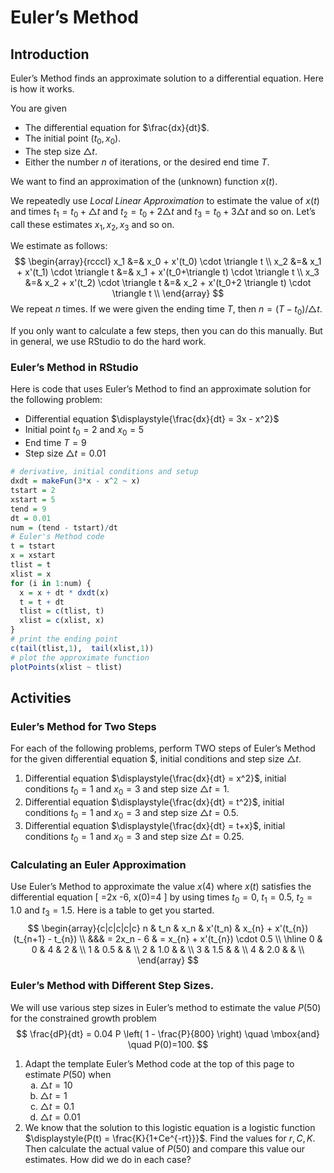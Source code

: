 # Euler's  Method

## Introduction

Euler's Method finds an approximate solution to a differential equation. Here is how it works.

You are given

* The differential equation for  $\frac{dx}{dt}$.
* The initial point $(t_0,x_0)$.
* The step size $\triangle t$.
* Either the number $n$ of iterations,  or the  desired end time $T$.

We want to find an approximation of the (unknown) function $x(t)$.

We repeatedly use *Local Linear Approximation* to estimate the value of $x(t)$  and times $t_1=t_0+\triangle t$ and $t_2=t_0+2\triangle t$ and $t_3=t_0+3\triangle t$ and so on. Let's call these estimates $x_1, x_2, x_3$ and so on.


We estimate as follows:
$$
\begin{array}{rcccl}
x_1 &=& x_0 + x'(t_0) \cdot \triangle t \\
x_2 &=& x_1 + x'(t_1) \cdot \triangle t &=&  x_1 + x'(t_0+\triangle t) \cdot \triangle t \\
x_3 &=& x_2 + x'(t_2) \cdot \triangle t &=&  x_2 + x'(t_0+2 \triangle t) \cdot \triangle t \\
\end{array}
$$
We repeat $n$ times. If we were given the ending time $T$, then $n= (T-t_0)/\triangle t$.  


If you only want to calculate a few steps, then you can do this manually. But in general, we use RStudio to do the hard work. 

### Euler's Method in RStudio

Here is  code that uses Euler's Method to find an approximate solution for the following  problem:

* Differential equation  $\displaystyle{\frac{dx}{dt} = 3x  -  x^2}$
* Initial point $t_0=2$ and $x_0= 5$
* End time $T=9$
* Step size $\triangle t = 0.01$

```r
# derivative, initial conditions and setup
dxdt = makeFun(3*x - x^2 ~ x)
tstart = 2
xstart = 5
tend = 9
dt = 0.01
num = (tend - tstart)/dt
# Euler's Method code
t = tstart
x = xstart
tlist = t
xlist = x
for (i in 1:num) {
  x = x + dt * dxdt(x)
  t = t + dt
  tlist = c(tlist, t)
  xlist = c(xlist, x)
}
# print the ending point
c(tail(tlist,1),  tail(xlist,1))
# plot the approximate function
plotPoints(xlist ~ tlist)
```

##  Activities

### Euler's Method for Two Steps

For each of the following problems, perform TWO steps of Euler's  Method for the given differential equation $\frac{dx}{dt}, initial conditions and  step size $\triangle t$.

1. Differential equation $\displaystyle{\frac{dx}{dt} = x^2}$, initial conditions  $t_0=1$ and $x_0= 3$ and step size $\triangle t=1$.
2. Differential equation $\displaystyle{\frac{dx}{dt} = t^2}$, initial conditions  $t_0=1$ and $x_0= 3$ and step size $\triangle t=0.5$.
3. Differential equation $\displaystyle{\frac{dx}{dt} = t+x}$, initial conditions  $t_0=1$ and $x_0= 3$ and step size $\triangle t=0.25$.

### Calculating an Euler Approximation


Use Euler's Method to approximate the value $x(4)$ where $x(t)$ satisfies the differential equation
\[ \frac{dx}{dt}=2x -6, \quad \mbox{where} \quad   x(0)=4 \]
by using times $t_0=0$, $t_1=0.5$, $t_2=1.0$ and $t_3 = 1.5$. Here is  a  table to get you started.
$$
\begin{array}{c|c|c|c|c}
n & t_n & x_n & x'(t_n) & x_{n} + x'(t_{n}) (t_{n+1} - t_{n}) \\ 
&&& = 2x_n - 6  & = x_{n} + x'(t_{n}) \cdot 0.5  \\
\hline
0 & 0   & 4   & 2  &        \\
1 & 0.5 &     &                 \\
2 & 1.0   &     &                 \\
3 & 1.5 &     &                 \\
4 & 2.0 &     &                 \\
\end{array}
$$

### Euler's Method with Different Step Sizes.

We will use various step sizes in Euler's method to estimate the value $P(50)$ for the constrained growth problem
$$
\frac{dP}{dt} = 0.04 P \left( 1 - \frac{P}{800} \right) \quad \mbox{and} \quad P(0)=100.
$$

1. Adapt the template Euler's Method code at the top of this page to estimate $P(50)$ when
    a. $\triangle t = 10$
    b. $\triangle t = 1$
    c. $\triangle t = 0.1$ 
    d. $\triangle t = 0.01$ 
2. We know that the solution to this logistic equation is a logistic function $\displaystyle{P(t) = \frac{K}{1+Ce^{-rt}}}$. Find the values for $r,C,K$. Then calculate the actual value of $P(50)$ and compare this value our estimates. How did  we do  in each case?
    
    
<!--    
    
```r
# derivative, initial conditions and setup
dxdt = makeFun(0.04*x*(1-x/800) ~ x)
tstart = 0
xstart = 100
tend = 50
dt = 0.01
num = (tend - tstart)/dt
# Euler's Method code
t = tstart
x = xstart
tlist = t
xlist = x
for (i in 1:num) {
  x = x + dt * dxdt(x)
  t = t + dt
  tlist = c(tlist, t)
  xlist = c(xlist, x)
}
# print the ending point
c(tail(tlist,1),  tail(xlist,1))
# plot the approximate function
#plotPoints(xlist ~ tlist)
```

a. When $\triangle t=10$, our  estimate is $P(50)=377.37$
b. When $\triangle t=1$, our  estimate is $P(50)=407.50$
c. When $\triangle t=0.1$, our  estimate is $P(50)=410.49$
d. When $\triangle t=0.01$, our  estimate is $P(50)=410.78$

-->